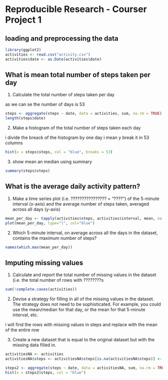 
# Reproducible Research - Courser Project 1


## loading and preprocessing the data

```r
library(ggplot2)
activities <- read.csv("activity.csv")
activities$date <- as.Date(activities$date)
```

## What is mean total number of steps taken per day
1. Calculate the total number of steps taken per day

as we can se the number of days is 53
```r
steps <- aggregate(steps ~ date, data = activities, sum, na.rm = TRUE)
length(steps$date)
```
2. Make a histogram of the total number of steps taken each day

i divide the breack of the histogram by one day i mean y break it in 53 columns 
```r
hist(x = steps$steps, col = "blue", breaks = 53)
```
3. show mean an median using summary
```r
summary(steps$steps)
```

## What is the average daily activity pattern?

1. Make a time series plot (i.e. ???????????????? = "????") of the 5-minute interval (x-axis) and the average number of steps taken, averaged across all days (y-axis)
```r
mean_per_day <- tapply(activities$steps, activities$interval, mean, na.rm = TRUE)
plot(mean_per_day, type="l", col="blue")
```
2. Which 5-minute interval, on average across all the days in the dataset, contains the maximum number of steps?
```r
names(which.max(mean_per_day))
```

## Imputing missing values

1. Calculate and report the total number of missing values in the dataset (i.e. the total number of rows with ????????s

```r
sum(!complete.cases(activities))
```

2. Devise a strategy for filling in all of the missing values in the dataset. The strategy does not need to be sophisticated. For example, you could use the mean/median for that day, or the mean for that 5-minute interval, etc.

i will find the rows with missing values in steps and replace with the mean of the entire row

3. Create a new dataset that is equal to the original dataset but with the missing data filled in.

```r
activitiesNA <- activities
activitiesNA$steps <- activitiesNA$steps[is.na(activitiesNA$steps)] <- mean(activitiesNA$steps, na.rm = TRUE)
```


```r
steps2 <- aggregate(steps ~ date, data = activitiesNA, sum, na.rm = TRUE)
hist(x = steps2$steps, col = "blue")
```




